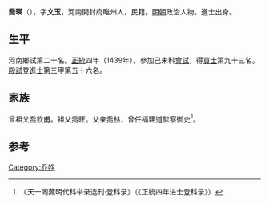 {{Otheruses|other=名为乔瑛的其他人物|乔瑛}}

'''喬瑛'''（{{bd|1417年||？}}），字'''文玉'''，河南開封府睢州人，民籍。[[明朝|明朝]]政治人物。進士出身。

== 生平 ==
河南鄉試第二十名。[[正统_(年号)|正統]]四年（1439年），參加己未科[[會試|會試]]，得[[貢士|貢士]]第九十三名。[[殿試|殿試]]登[[進士|進士]]第三甲第五十六名。

== 家族 ==
曾祖父[[喬欽甫|喬欽甫]]。祖父[[喬旺|喬旺]]。父亲[[喬林|喬林]]，曾任福建道監察御史<ref>《天一阁藏明代科举录选刊·登科录》（《正統四年进士登科录》）</ref>。

==参考==
{{reflist}}

{{正統四年己未科殿試金榜}}

{{Authority control}}

{{DEFAULTSORT:}}
[[Category:乔姓|Category:乔姓]]


{{明朝人物小作品}}